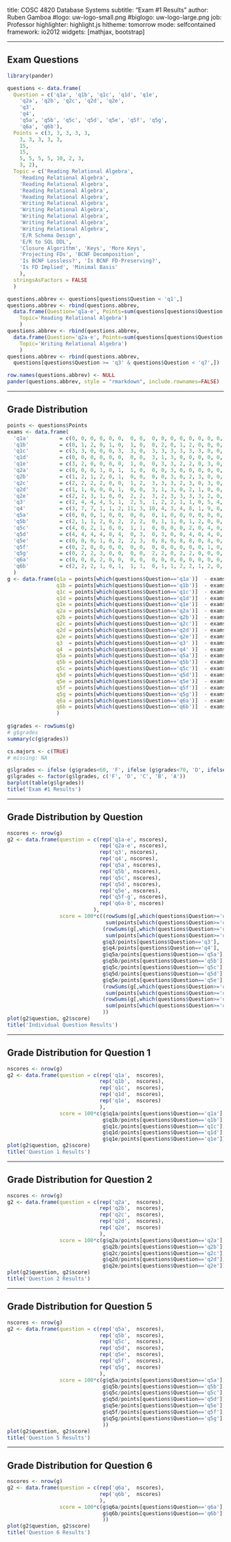 title:        COSC 4820 Database Systems
subtitle:     "Exam #1 Results"
author:       Ruben Gamboa
#logo:         uw-logo-small.png
#biglogo:      uw-logo-large.png
job:          Professor
highlighter:  highlight.js
hitheme:      tomorrow
mode:         selfcontained
framework:    io2012
widgets:      [mathjax, bootstrap]

---

<style>
.title-slide {
     background-color: #EDE0CF; /* CBE7A5; #EDE0CF; ; #CA9F9D*/
     background-image: url(assets/img/uw-logo-large.png);
     background-repeat: no-repeat;
     background-position: center top;
   }
</style>

## Exam Questions

```r
library(pander)
```

```r
questions <- data.frame(
  Question = c('q1a', 'q1b', 'q1c', 'q1d', 'q1e', 
    'q2a', 'q2b', 'q2c', 'q2d', 'q2e', 
    'q3', 
    'q4',
    'q5a', 'q5b', 'q5c', 'q5d', 'q5e', 'q5f', 'q5g',
    'q6a', 'q6b'),
  Points = c(3, 3, 3, 3, 3,
    3, 3, 3, 3, 3,
    15, 
    15, 
    5, 5, 5, 5, 10, 2, 3,
    3, 2),
  Topic = c('Reading Relational Algebra', 
    'Reading Relational Algebra',
    'Reading Relational Algebra', 
    'Reading Relational Algebra',
    'Reading Relational Algebra',
    'Writing Relational Algebra',
    'Writing Relational Algebra', 
    'Writing Relational Algebra',
    'Writing Relational Algebra',
    'Writing Relational Algebra',
    'E/R Schema Design',
    'E/R to SQL DDL',
    'Closure Algorithm', 'Keys', 'More Keys',
    'Projecting FDs', 'BCNF Decomposition',
    'Is BCNF Lossless?', 'Is BCNF FD-Preserving?',
    'Is FD Implied', 'Minimal Basis'
    ),
  stringsAsFactors = FALSE
  )

questions.abbrev <- questions[questions$Question < 'q1',]
questions.abbrev <- rbind(questions.abbrev,
  data.frame(Question='q1a-e', Points=sum(questions[questions$Question >= 'q1' & questions$Question < 'q2',2]), 
    Topic='Reading Relational Algebra')
    )
questions.abbrev <- rbind(questions.abbrev,
  data.frame(Question='q2a-e', Points=sum(questions[questions$Question >= 'q2' & questions$Question < 'q3',2]), 
    Topic='Writing Relational Algebra')
    )
questions.abbrev <- rbind(questions.abbrev,
  questions[questions$Question >= 'q3' & questions$Question < 'q7',])

row.names(questions.abbrev) <- NULL
pander(questions.abbrev, style = "rmarkdown", include.rownames=FALSE)
```

---

## Grade Distribution

```r
points <- questions$Points
exams <- data.frame(
  'q1a'          = c(0, 0, 0, 0, 0, 0,  0, 0,  0, 0, 0, 0, 0, 0, 0, 0, 0,  0,  0, 0, 0, 0, 0,  0, 0, 0, 0, 0,  0, 0, 0, 0, 0, 0, 0, 0, 0, 0, 0, 0, 0, 0),
  'q1b'          = c(0, 1, 2, 0, 1, 0,  1, 0,  0, 2, 0, 1, 2, 0, 0, 0, 0,  2,  3, 2, 1, 0, 2,  1, 3, 2, 2, 1,  2, 0, 0, 1, 1, 1, 2, 0, 0, 1, 2, 0, 0, 0),
  'q1c'          = c(3, 3, 0, 0, 0, 3,  3, 0,  3, 3, 3, 3, 3, 3, 0, 0, 3,  0,  3, 0, 3, 3, 0,  3, 3, 3, 0, 3,  3, 0, 3, 3, 3, 3, 3, 3, 0, 3, 3, 0, 3, 0),
  'q1d'          = c(0, 0, 0, 0, 0, 0,  0, 0,  3, 1, 3, 0, 0, 0, 0, 0, 0,  0,  1, 0, 0, 0, 0,  0, 0, 0, 0, 2,  0, 1, 0, 1, 0, 0, 0, 0, 0, 0, 0, 0, 0, 0),
  'q1e'          = c(3, 2, 0, 0, 0, 0,  1, 0,  0, 3, 3, 2, 2, 0, 3, 0, 1,  0,  3, 2, 3, 3, 2,  2, 2, 2, 1, 0,  2, 1, 2, 2, 0, 2, 2, 0, 0, 1, 1, 0, 0, 0),
  'q2a'          = c(0, 0, 0, 1, 0, 1,  1, 0,  0, 0, 3, 0, 0, 0, 0, 0, 0,  0,  2, 0, 0, 0, 0,  0, 0, 0, 0, 0,  0, 0, 0, 1, 2, 2, 0, 0, 0, 0, 0, 0, 0, 0),
  'q2b'          = c(1, 2, 1, 2, 0, 1,  0, 0,  0, 0, 3, 0, 2, 3, 0, 0, 2,  0,  2, 0, 2, 1, 0,  0, 0, 2, 0, 1,  2, 0, 1, 1, 1, 2, 1, 1, 0, 1, 1, 0, 0, 0),
  'q2c'          = c(2, 2, 2, 2, 0, 0,  1, 2,  3, 3, 3, 2, 3, 0, 3, 0, 0,  0,  3, 1, 3, 3, 1,  3, 0, 2, 1, 1,  3, 1, 2, 3, 2, 3, 3, 2, 3, 2, 2, 0, 1, 0),
  'q2d'          = c(1, 1, 0, 0, 0, 1,  0, 0,  3, 1, 3, 0, 2, 1, 0, 0, 2,  0,  2, 0, 2, 1, 0,  1, 0, 2, 0, 1,  0, 0, 2, 1, 1, 3, 1, 1, 0, 2, 1, 0, 0, 0),
  'q2e'          = c(2, 2, 3, 1, 0, 0,  2, 2,  3, 2, 3, 3, 3, 3, 2, 0, 1,  0,  3, 2, 2, 2, 1,  1, 1, 2, 1, 2,  3, 0, 2, 2, 2, 3, 3, 2, 3, 2, 2, 0, 2, 0),
  'q3'           = c(2, 4, 4, 4, 5, 1,  2, 5,  1, 2, 2, 1, 1, 0, 5, 4, 0, 10, 10, 5, 5, 2, 0,  3, 2, 2, 1, 1,  1, 1, 1, 1, 2, 1, 4, 5, 0, 0, 2, 0, 2, 0),
  'q4'           = c(3, 7, 7, 1, 1, 2, 11, 3, 10, 4, 3, 4, 8, 1, 9, 0, 2,  1, 10, 7, 7, 8, 2, 12, 7, 7, 0, 3,  3, 0, 5, 5, 5, 4, 7, 3, 1, 7, 2, 0, 4, 0),
  'q5a'          = c(0, 0, 0, 1, 0, 0,  0, 0,  0, 1, 0, 0, 0, 0, 0, 0, 0,  0,  0, 0, 0, 0, 0,  0, 0, 0, 0, 0,  2, 0, 1, 2, 0, 0, 0, 0, 0, 0, 0, 0, 0, 0),
  'q5b'          = c(2, 1, 1, 2, 0, 2,  2, 2,  0, 1, 1, 0, 1, 2, 0, 0, 0,  2,  2, 0, 0, 2, 0,  2, 1, 2, 0, 1,  1, 1, 2, 3, 1, 0, 0, 2, 1, 1, 2, 0, 2, 0),
  'q5c'          = c(4, 0, 2, 1, 0, 0,  1, 1,  0, 0, 0, 0, 2, 0, 4, 0, 0,  0,  4, 0, 0, 0, 0,  4, 0, 0, 0, 4,  0, 0, 4, 0, 0, 0, 0, 0, 0, 0, 0, 0, 0, 0),
  'q5d'          = c(4, 4, 4, 4, 0, 4,  0, 3,  0, 3, 0, 0, 4, 0, 4, 0, 0,  4,  3, 4, 4, 4, 1,  4, 3, 4, 0, 0,  4, 0, 4, 2, 2, 0, 4, 4, 4, 1, 0, 0, 3, 0),
  'q5e'          = c(0, 0, 0, 1, 0, 2,  2, 3,  0, 8, 0, 8, 8, 0, 8, 0, 0,  0,  6, 0, 8, 6, 0,  5, 4, 8, 0, 0, 10, 0, 7, 8, 0, 8, 0, 1, 3, 0, 8, 0, 8, 0),
  'q5f'          = c(0, 2, 0, 0, 0, 0,  0, 0,  0, 0, 0, 0, 0, 0, 1, 0, 0,  0,  2, 1, 2, 0, 0,  0, 1, 0, 0, 2,  2, 0, 0, 2, 0, 2, 2, 0, 2, 0, 2, 0, 0, 0),
  'q5g'          = c(0, 2, 2, 3, 0, 0,  0, 0,  2, 2, 0, 2, 2, 0, 0, 0, 2,  0,  2, 0, 2, 0, 0,  0, 1, 0, 0, 2,  3, 0, 3, 1, 0, 2, 2, 0, 0, 0, 3, 0, 0, 0),
  'q6a'          = c(0, 0, 0, 2, 0, 0,  0, 0,  0, 0, 0, 0, 0, 0, 0, 0, 0,  0,  3, 0, 0, 0, 0,  1, 0, 0, 0, 0,  0, 0, 0, 0, 0, 3, 0, 0, 0, 0, 0, 0, 0, 0),
  'q6b'          = c(2, 2, 2, 1, 0, 1,  1, 1,  0, 1, 1, 2, 2, 1, 2, 0, 1,  1,  1, 0, 2, 2, 1,  2, 1, 2, 0, 1,  0, 0, 2, 1, 1, 0, 0, 1, 0, 0, 2, 1, 2, 1)
  )
g <- data.frame(q1a = points[which(questions$Question=='q1a')]  - exams$q1a,
                q1b = points[which(questions$Question=='q1b')]  - exams$q1b,
                q1c = points[which(questions$Question=='q1c')]  - exams$q1c,
                q1d = points[which(questions$Question=='q1d')]  - exams$q1d,
                q1e = points[which(questions$Question=='q1e')]  - exams$q1e,
                q2a = points[which(questions$Question=='q2a')]  - exams$q2a,
                q2b = points[which(questions$Question=='q2b')]  - exams$q2b,
                q2c = points[which(questions$Question=='q2c')]  - exams$q2c,
                q2d = points[which(questions$Question=='q2d')]  - exams$q2d,
                q2e = points[which(questions$Question=='q2e')]  - exams$q2e,
                q3  = points[which(questions$Question=='q3' )]  - exams$q3,
                q4  = points[which(questions$Question=='q4' )]  - exams$q4,
                q5a = points[which(questions$Question=='q5a')]  - exams$q5a,
                q5b = points[which(questions$Question=='q5b')]  - exams$q5b,
                q5c = points[which(questions$Question=='q5c')]  - exams$q5c,
                q5d = points[which(questions$Question=='q5d')]  - exams$q5d,
                q5e = points[which(questions$Question=='q5e')]  - exams$q5e,
                q5f = points[which(questions$Question=='q5f')]  - exams$q5f,
                q5g = points[which(questions$Question=='q5g')]  - exams$q5g,
                q6a = points[which(questions$Question=='q6a')]  - exams$q6a,
                q6b = points[which(questions$Question=='q6b')]  - exams$q6b
                )
                
g$grades <- rowSums(g)
# g$grades
summary(c(g$grades))

cs.majors <- c(TRUE)
# missing: NA

g$lgrades <- ifelse (g$grades<60, 'F', ifelse (g$grades<70, 'D', ifelse (g$grades<80, 'C', ifelse (g$grades<90, 'B', 'A'))))
g$lgrades <- factor(g$lgrades, c('F', 'D', 'C', 'B', 'A'))
barplot(table(g$lgrades))
title('Exam #1 Results')
```

---

## Grade Distribution by Question

```r
nscores <- nrow(g)
g2 <- data.frame(question = c(rep('q1a-e', nscores),
                              rep('q2a-e', nscores),
                              rep('q3', nscores),
                              rep('q4', nscores),
                              rep('q5a', nscores),
                              rep('q5b', nscores),
                              rep('q5c', nscores),
                              rep('q5d', nscores),
                              rep('q5e', nscores),
                              rep('q5f-g', nscores),
                              rep('q6a-b', nscores)
                            ),
                 score = 100*c((rowSums(g[,which(questions$Question>='q1' & questions$Question<'q2')]) / 
                                sum(points[which(questions$Question>='q1' & questions$Question<'q2')])),
                               (rowSums(g[,which(questions$Question>='q2' & questions$Question<'q3')]) / 
                                sum(points[which(questions$Question>='q2' & questions$Question<'q3')])),
                               g$q3/points[questions$Question=='q3'], 
                               g$q4/points[questions$Question=='q4'], 
                               g$q5a/points[questions$Question=='q5a'], 
                               g$q5b/points[questions$Question=='q5b'], 
                               g$q5c/points[questions$Question=='q5c'], 
                               g$q5d/points[questions$Question=='q5d'], 
                               g$q5e/points[questions$Question=='q5e'], 
                               (rowSums(g[,which(questions$Question>='q5f' & questions$Question<'q6')]) / 
                                sum(points[which(questions$Question>='q5f' & questions$Question<'q6')])),
                               (rowSums(g[,which(questions$Question>='q6' & questions$Question<'q7')]) / 
                                sum(points[which(questions$Question>='q6' & questions$Question<'q7')]))
                               ))
plot(g2$question, g2$score)
title('Individual Question Results')
```

---

## Grade Distribution for Question 1

```r
nscores <- nrow(g)
g2 <- data.frame(question = c(rep('q1a',  nscores),
                              rep('q1b',  nscores),
                              rep('q1c',  nscores),
                              rep('q1d',  nscores),
                              rep('q1e',  nscores)
                              ),
                 score = 100*c(g$q1a/points[questions$Question=='q1a'],
                               g$q1b/points[questions$Question=='q1b'],
                               g$q1c/points[questions$Question=='q1c'],
                               g$q1d/points[questions$Question=='q1d'],
                               g$q1e/points[questions$Question=='q1e']))
plot(g2$question, g2$score)
title('Question 1 Results')
```

---

## Grade Distribution for Question 2

```r
nscores <- nrow(g)
g2 <- data.frame(question = c(rep('q2a',  nscores),
                              rep('q2b',  nscores),
                              rep('q2c',  nscores),
                              rep('q2d',  nscores),
                              rep('q2e',  nscores)
                              ),
                 score = 100*c(g$q2a/points[questions$Question=='q2a'],
                               g$q2b/points[questions$Question=='q2b'],
                               g$q2c/points[questions$Question=='q2c'],
                               g$q2d/points[questions$Question=='q2d'],
                               g$q2e/points[questions$Question=='q2e']))
plot(g2$question, g2$score)
title('Question 2 Results')
```

---

## Grade Distribution for Question 5

```r
nscores <- nrow(g)
g2 <- data.frame(question = c(rep('q5a',  nscores),
                              rep('q5b',  nscores),
                              rep('q5c',  nscores),
                              rep('q5d',  nscores),
                              rep('q5e',  nscores),
                              rep('q5f',  nscores),
                              rep('q5g',  nscores)
                              ),
                 score = 100*c(g$q5a/points[questions$Question=='q5a'],
                               g$q5b/points[questions$Question=='q5b'],
                               g$q5c/points[questions$Question=='q5c'],
                               g$q5d/points[questions$Question=='q5d'],
                               g$q5e/points[questions$Question=='q5e'],
                               g$q5f/points[questions$Question=='q5f'],
                               g$q5g/points[questions$Question=='q5g']
                               ))
plot(g2$question, g2$score)
title('Question 5 Results')
```


---

## Grade Distribution for Question 6

```r
nscores <- nrow(g)
g2 <- data.frame(question = c(rep('q6a',  nscores),
                              rep('q6b',  nscores)
                              ),
                 score = 100*c(g$q6a/points[questions$Question=='q6a'],
                               g$q6b/points[questions$Question=='q6b']
                               ))
plot(g2$question, g2$score)
title('Question 6 Results')
```






